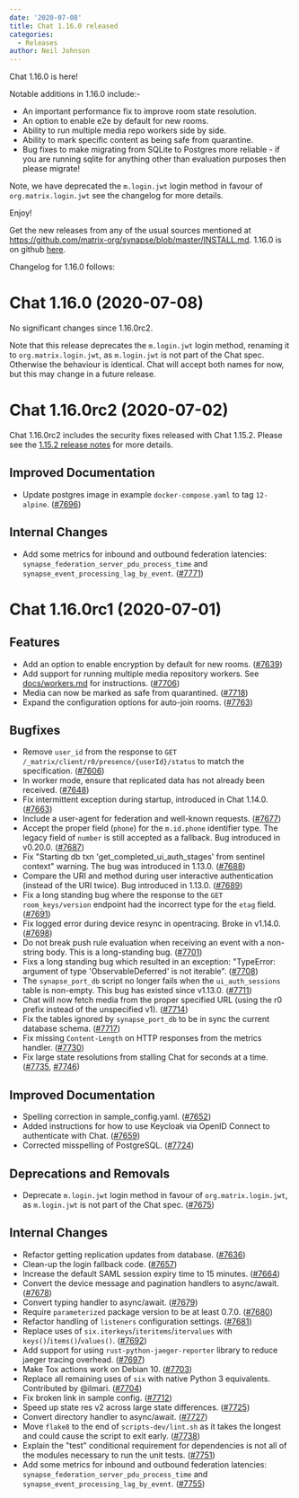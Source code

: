 ```yaml
---
date: '2020-07-08'
title: Chat 1.16.0 released
categories:
  - Releases
author: Neil Johnson
---
```


Chat 1.16.0 is here!

Notable additions in 1.16.0 include:-
 * An important performance fix to improve room state resolution.
 * An option to enable e2e by default for new rooms.
 * Ability to run multiple media repo workers side by side.
 * Ability to mark specific content as being safe from quarantine.
 * Bug fixes to make migrating from SQLite to Postgres more reliable - if you are running sqlite for anything other than evaluation purposes then please migrate!

Note, we have deprecated the `m.login.jwt` login method in favour of `org.matrix.login.jwt` see the changelog for more details.

Enjoy!

Get the new releases from any of the usual sources mentioned at https://github.com/matrix-org/synapse/blob/master/INSTALL.md. 1.16.0 is on github [here](https://github.com/matrix-org/synapse/releases/tag/v1.16.0).


Changelog for 1.16.0 follows:

Chat 1.16.0 (2020-07-08)
===========================

No significant changes since 1.16.0rc2.

Note that this release deprecates the `m.login.jwt` login method, renaming it to `org.matrix.login.jwt`, as `m.login.jwt` is not part of the Chat spec. Otherwise the behaviour is identical. Chat will accept both names for now, but this may change in a future release.

Chat 1.16.0rc2 (2020-07-02)
==============================

Chat 1.16.0rc2 includes the security fixes released with Chat 1.15.2.
Please see the [1.15.2 release notes](https://github.com/matrix-org/synapse/releases/tag/v1.15.2) for more details.

Improved Documentation
----------------------

- Update postgres image in example `docker-compose.yaml` to tag `12-alpine`. ([\#7696](https://github.com/matrix-org/synapse/issues/7696))

Internal Changes
----------------

- Add some metrics for inbound and outbound federation latencies: `synapse_federation_server_pdu_process_time` and `synapse_event_processing_lag_by_event`. ([\#7771](https://github.com/matrix-org/synapse/issues/7771))

Chat 1.16.0rc1 (2020-07-01)
==============================

Features
--------

- Add an option to enable encryption by default for new rooms. ([\#7639](https://github.com/matrix-org/synapse/issues/7639))
- Add support for running multiple media repository workers. See [docs/workers.md](https://github.com/matrix-org/synapse/blob/release-v1.16.0/docs/workers.md) for instructions. ([\#7706](https://github.com/matrix-org/synapse/issues/7706))
- Media can now be marked as safe from quarantined. ([\#7718](https://github.com/matrix-org/synapse/issues/7718))
- Expand the configuration options for auto-join rooms. ([\#7763](https://github.com/matrix-org/synapse/issues/7763))


Bugfixes
--------

- Remove `user_id` from the response to `GET /_matrix/client/r0/presence/{userId}/status` to match the specification. ([\#7606](https://github.com/matrix-org/synapse/issues/7606))
- In worker mode, ensure that replicated data has not already been received. ([\#7648](https://github.com/matrix-org/synapse/issues/7648))
- Fix intermittent exception during startup, introduced in Chat 1.14.0. ([\#7663](https://github.com/matrix-org/synapse/issues/7663))
- Include a user-agent for federation and well-known requests. ([\#7677](https://github.com/matrix-org/synapse/issues/7677))
- Accept the proper field (`phone`) for the `m.id.phone` identifier type. The legacy field of `number` is still accepted as a fallback. Bug introduced in v0.20.0. ([\#7687](https://github.com/matrix-org/synapse/issues/7687))
- Fix "Starting db txn 'get_completed_ui_auth_stages' from sentinel context" warning. The bug was introduced in 1.13.0. ([\#7688](https://github.com/matrix-org/synapse/issues/7688))
- Compare the URI and method during user interactive authentication (instead of the URI twice). Bug introduced in 1.13.0. ([\#7689](https://github.com/matrix-org/synapse/issues/7689))
- Fix a long standing bug where the response to the `GET room_keys/version` endpoint had the incorrect type for the `etag` field. ([\#7691](https://github.com/matrix-org/synapse/issues/7691))
- Fix logged error during device resync in opentracing. Broke in v1.14.0. ([\#7698](https://github.com/matrix-org/synapse/issues/7698))
- Do not break push rule evaluation when receiving an event with a non-string body. This is a long-standing bug. ([\#7701](https://github.com/matrix-org/synapse/issues/7701))
- Fixs a long standing bug which resulted in an exception: "TypeError: argument of type 'ObservableDeferred' is not iterable". ([\#7708](https://github.com/matrix-org/synapse/issues/7708))
- The `synapse_port_db` script no longer fails when the `ui_auth_sessions` table is non-empty. This bug has existed since v1.13.0. ([\#7711](https://github.com/matrix-org/synapse/issues/7711))
- Chat will now fetch media from the proper specified URL (using the r0 prefix instead of the unspecified v1). ([\#7714](https://github.com/matrix-org/synapse/issues/7714))
- Fix the tables ignored by `synapse_port_db` to be in sync the current database schema. ([\#7717](https://github.com/matrix-org/synapse/issues/7717))
- Fix missing `Content-Length` on HTTP responses from the metrics handler. ([\#7730](https://github.com/matrix-org/synapse/issues/7730))
- Fix large state resolutions from stalling Chat for seconds at a time. ([\#7735](https://github.com/matrix-org/synapse/issues/7735), [\#7746](https://github.com/matrix-org/synapse/issues/7746))


Improved Documentation
----------------------

- Spelling correction in sample_config.yaml. ([\#7652](https://github.com/matrix-org/synapse/issues/7652))
- Added instructions for how to use Keycloak via OpenID Connect to authenticate with Chat. ([\#7659](https://github.com/matrix-org/synapse/issues/7659))
- Corrected misspelling of PostgreSQL. ([\#7724](https://github.com/matrix-org/synapse/issues/7724))


Deprecations and Removals
-------------------------

- Deprecate `m.login.jwt` login method in favour of `org.matrix.login.jwt`, as `m.login.jwt` is not part of the Chat spec. ([\#7675](https://github.com/matrix-org/synapse/issues/7675))


Internal Changes
----------------

- Refactor getting replication updates from database. ([\#7636](https://github.com/matrix-org/synapse/issues/7636))
- Clean-up the login fallback code. ([\#7657](https://github.com/matrix-org/synapse/issues/7657))
- Increase the default SAML session expiry time to 15 minutes. ([\#7664](https://github.com/matrix-org/synapse/issues/7664))
- Convert the device message and pagination handlers to async/await. ([\#7678](https://github.com/matrix-org/synapse/issues/7678))
- Convert typing handler to async/await. ([\#7679](https://github.com/matrix-org/synapse/issues/7679))
- Require `parameterized` package version to be at least 0.7.0. ([\#7680](https://github.com/matrix-org/synapse/issues/7680))
- Refactor handling of `listeners` configuration settings. ([\#7681](https://github.com/matrix-org/synapse/issues/7681))
- Replace uses of `six.iterkeys`/`iteritems`/`itervalues` with `keys()`/`items()`/`values()`. ([\#7692](https://github.com/matrix-org/synapse/issues/7692))
- Add support for using `rust-python-jaeger-reporter` library to reduce jaeger tracing overhead. ([\#7697](https://github.com/matrix-org/synapse/issues/7697))
- Make Tox actions work on Debian 10. ([\#7703](https://github.com/matrix-org/synapse/issues/7703))
- Replace all remaining uses of `six` with native Python 3 equivalents. Contributed by @ilmari. ([\#7704](https://github.com/matrix-org/synapse/issues/7704))
- Fix broken link in sample config. ([\#7712](https://github.com/matrix-org/synapse/issues/7712))
- Speed up state res v2 across large state differences. ([\#7725](https://github.com/matrix-org/synapse/issues/7725))
- Convert directory handler to async/await. ([\#7727](https://github.com/matrix-org/synapse/issues/7727))
- Move `flake8` to the end of `scripts-dev/lint.sh` as it takes the longest and could cause the script to exit early. ([\#7738](https://github.com/matrix-org/synapse/issues/7738))
- Explain the "test" conditional requirement for dependencies is not all of the modules necessary to run the unit tests. ([\#7751](https://github.com/matrix-org/synapse/issues/7751))
- Add some metrics for inbound and outbound federation latencies: `synapse_federation_server_pdu_process_time` and `synapse_event_processing_lag_by_event`. ([\#7755](https://github.com/matrix-org/synapse/issues/7755))

